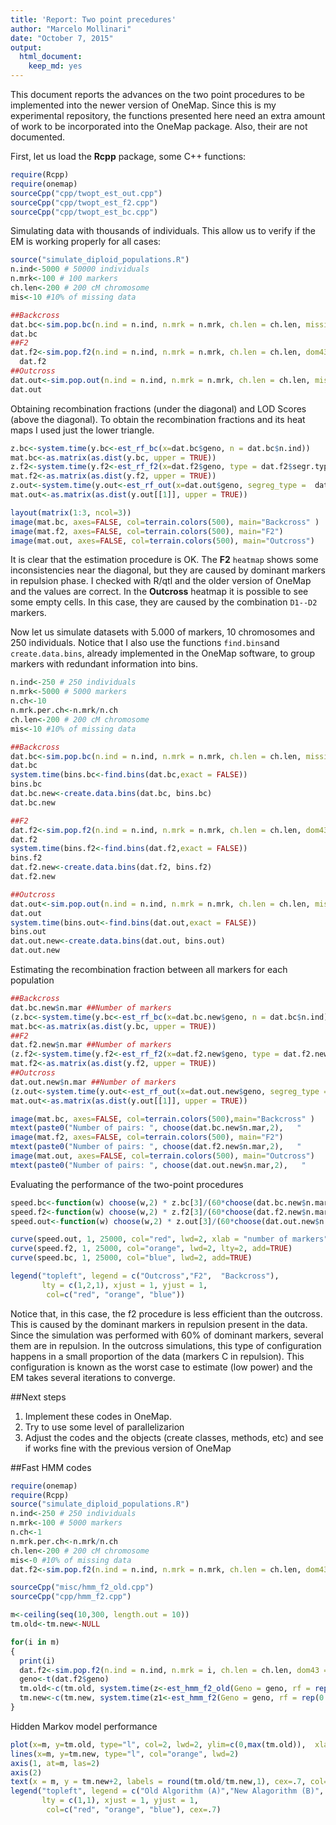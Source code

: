 ```yaml
---
title: 'Report: Two point precedures'
author: "Marcelo Mollinari"
date: "October 7, 2015"
output: 
  html_document: 
    keep_md: yes
---
```


This document reports the advances on the two point procedures to be implemented into the newer version of OneMap. Since this is my experimental repository, the functions presented here need an extra amount of work to be incorporated into the OneMap package. Also, their are not documented.

First, let us load the **Rcpp** package, some C++ functions:

```r
require(Rcpp)
require(onemap)
sourceCpp("cpp/twopt_est_out.cpp")
sourceCpp("cpp/twopt_est_f2.cpp")
sourceCpp("cpp/twopt_est_bc.cpp")
```

Simulating data with thousands of individuals. This allow us to verify if the EM is working properly for all cases:

```r
source("simulate_diploid_populations.R")
n.ind<-5000 # 50000 individuals
n.mrk<-100 # 100 markers
ch.len<-200 # 200 cM chromosome
mis<-10 #10% of missing data

##Backcross
dat.bc<-sim.pop.bc(n.ind = n.ind, n.mrk = n.mrk, ch.len = ch.len, missing = mis, n.ch = 1, verbose = FALSE)
dat.bc
##F2
dat.f2<-sim.pop.f2(n.ind = n.ind, n.mrk = n.mrk, ch.len = ch.len, dom43 = 20, dom51 =20, missing = mis, n.ch = 1, verbose = FALSE) ## 20 % of dom. markers not B
  dat.f2                                                                                                                             ## 20 % of dom. markers not A
##Outcross
dat.out<-sim.pop.out(n.ind = n.ind, n.mrk = n.mrk, ch.len = ch.len, missing = mis, prob = c(1,1,1,1,1,1,1), n.ch = 1, verbose = FALSE) ## equal proportions of types of markers
dat.out                                                                                                                                       ## A: B1:B2:B3:C:D1:D2
```

Obtaining recombination fractions (under the diagonal) and LOD Scores (above the diagonal). To obtain the recombination fractions and its heat maps I used just the lower triangle. 

```r
z.bc<-system.time(y.bc<-est_rf_bc(x=dat.bc$geno, n = dat.bc$n.ind))
mat.bc<-as.matrix(as.dist(y.bc, upper = TRUE))
z.f2<-system.time(y.f2<-est_rf_f2(x=dat.f2$geno, type = dat.f2$segr.type.num, n = dat.f2$n.ind))
mat.f2<-as.matrix(as.dist(y.f2, upper = TRUE))
z.out<-system.time(y.out<-est_rf_out(x=dat.out$geno, segreg_type =  dat.out$segr.type.num, n = dat.out$n.ind))
mat.out<-as.matrix(as.dist(y.out[[1]], upper = TRUE))

layout(matrix(1:3, ncol=3))
image(mat.bc, axes=FALSE, col=terrain.colors(500), main="Backcross" )
image(mat.f2, axes=FALSE, col=terrain.colors(500), main="F2")
image(mat.out, axes=FALSE, col=terrain.colors(500), main="Outcross")

```

It is clear that the estimation procedure is OK. The **F2** `heatmap` shows some inconsistencies near the diagonal, but they are caused by dominant markers in repulsion phase. I checked with R/qtl and the older version of OneMap and the values are correct. In the **Outcross** heatmap it is possible to see some empty cells. In this case, they are caused by the combination `D1--D2` markers. 

Now let us simulate datasets with 5.000 of markers, 10 chromosomes and 250 individuals. Notice that I also use the functions `find.bins`and `create.data.bins`, already implemented in the OneMap software, to group markers with redundant information into bins.

```r
n.ind<-250 # 250 individuals
n.mrk<-5000 # 5000 markers
n.ch<-10
n.mrk.per.ch<-n.mrk/n.ch
ch.len<-200 # 200 cM chromosome
mis<-10 #10% of missing data

##Backcross
dat.bc<-sim.pop.bc(n.ind = n.ind, n.mrk = n.mrk, ch.len = ch.len, missing = mis, n.ch = n.ch, verbose = FALSE)
dat.bc
system.time(bins.bc<-find.bins(dat.bc,exact = FALSE))
bins.bc
dat.bc.new<-create.data.bins(dat.bc, bins.bc)
dat.bc.new

##F2
dat.f2<-sim.pop.f2(n.ind = n.ind, n.mrk = n.mrk, ch.len = ch.len, dom43 = 30, dom51 = 30, missing = mis, n.ch = n.ch, verbose = FALSE)
dat.f2
system.time(bins.f2<-find.bins(dat.f2,exact = FALSE))
bins.f2
dat.f2.new<-create.data.bins(dat.f2, bins.f2)
dat.f2.new

##Outcross
dat.out<-sim.pop.out(n.ind = n.ind, n.mrk = n.mrk, ch.len = ch.len, missing = mis, prob=c(1,1,1,1,1,1,1), n.ch = n.ch, verbose = FALSE) 
dat.out
system.time(bins.out<-find.bins(dat.out,exact = FALSE))
bins.out
dat.out.new<-create.data.bins(dat.out, bins.out)
dat.out.new

```

Estimating the recombination fraction between all markers for each population 

```r
##Backcross
dat.bc.new$n.mar ##Number of markers
(z.bc<-system.time(y.bc<-est_rf_bc(x=dat.bc.new$geno, n = dat.bc$n.ind)))
mat.bc<-as.matrix(as.dist(y.bc, upper = TRUE))
##F2
dat.f2.new$n.mar ##Number of markers
(z.f2<-system.time(y.f2<-est_rf_f2(x=dat.f2.new$geno, type = dat.f2.new$segr.type.num, n = dat.f2$n.ind)))
mat.f2<-as.matrix(as.dist(y.f2, upper = TRUE))
##Outcross
dat.out.new$n.mar ##Number of markers
(z.out<-system.time(y.out<-est_rf_out(x=dat.out.new$geno, segreg_type =  dat.out.new$segr.type.num, n = dat.out$n.ind)))
mat.out<-as.matrix(as.dist(y.out[[1]], upper = TRUE))
```

```r
image(mat.bc, axes=FALSE, col=terrain.colors(500),main="Backcross" )
mtext(paste0("Number of pairs: ", choose(dat.bc.new$n.mar,2),   "      Elespsed time: ", round(z.bc[3],3), " seconds"), cex = .85)
image(mat.f2, axes=FALSE, col=terrain.colors(500), main="F2")
mtext(paste0("Number of pairs: ", choose(dat.f2.new$n.mar,2),   "      Elespsed time: ", round(z.f2[3],3), " seconds"), cex = .85)
image(mat.out, axes=FALSE, col=terrain.colors(500), main="Outcross")
mtext(paste0("Number of pairs: ", choose(dat.out.new$n.mar,2),   "      Elespsed time: ", round(z.out[3],3), " seconds"), cex = .85)
```

Evaluating the performance of the two-point procedures

```r
speed.bc<-function(w) choose(w,2) * z.bc[3]/(60*choose(dat.bc.new$n.mar,2))
speed.f2<-function(w) choose(w,2) * z.f2[3]/(60*choose(dat.f2.new$n.mar,2))
speed.out<-function(w) choose(w,2) * z.out[3]/(60*choose(dat.out.new$n.mar,2))

curve(speed.out, 1, 25000, col="red", lwd=2, xlab = "number of markers", ylab = "time in minutes")
curve(speed.f2, 1, 25000, col="orange", lwd=2, lty=2, add=TRUE)
curve(speed.bc, 1, 25000, col="blue", lwd=2, add=TRUE)

legend("topleft", legend = c("Outcross","F2",  "Backcross"),
       lty = c(1,2,1), xjust = 1, yjust = 1,
        col=c("red", "orange", "blue"))
```

Notice that, in this case, the f2 procedure is less efficient than the outcross. This is caused by the dominant markers in repulsion present in the data. Since the simulation was performed with 60% of dominant markers, several them are in repulsion. In the outcross simulations, this type of configuration happens in a small proportion of the data (markers C in repulsion). This configuration is known as the worst case to estimate (low power) and the EM takes several iterations to converge.

##Next steps

1. Implement these codes in OneMap.
2. Try to use some level of parallelizarion
3. Adjust the codes and the objects (create classes, methods, etc) and see if works fine with the previous version of OneMap

##Fast HMM codes

```r
require(onemap)
require(Rcpp)
source("simulate_diploid_populations.R")
n.ind<-250 # 250 individuals
n.mrk<-100 # 5000 markers
n.ch<-1
n.mrk.per.ch<-n.mrk/n.ch
ch.len<-200 # 200 cM chromosome
mis<-0 #10% of missing data
dat.f2<-sim.pop.f2(n.ind = n.ind, n.mrk = n.mrk, ch.len = ch.len, dom43 = 1, dom51 = 1, missing = mis, n.ch = n.ch, verbose = FALSE)

sourceCpp("misc/hmm_f2_old.cpp")
sourceCpp("cpp/hmm_f2.cpp")

m<-ceiling(seq(10,300, length.out = 10))
tm.old<-tm.new<-NULL

for(i in m)
{
  print(i)
  dat.f2<-sim.pop.f2(n.ind = n.ind, n.mrk = i, ch.len = ch.len, dom43 = 1, dom51 = 0, missing = mis, n.ch = n.ch, verbose = FALSE)
  geno<-t(dat.f2$geno)
  tm.old<-c(tm.old, system.time(z<-est_hmm_f2_old(Geno = geno, rf = rep(0.1, (i-1)), 1))[3]) 
  tm.new<-c(tm.new, system.time(z1<-est_hmm_f2(Geno = geno, rf = rep(0.1, (i-1)), 1))[3])
}
```

Hidden Markov model performance

```r
plot(x=m, y=tm.old, type="l", col=2, lwd=2, ylim=c(0,max(tm.old)),  xlab = "number of markers", ylab = "time in seconds", axes=FALSE)
lines(x=m, y=tm.new, type="l", col="orange", lwd=2)
axis(1, at=m, las=2)
axis(2)
text(x = m, y = tm.new+2, labels = round(tm.old/tm.new,1), cex=.7, col="blue")
legend("topleft", legend = c("Old Algorithm (A)","New Alagorithm (B)", "How many times B is faster than A"),
       lty = c(1,1), xjust = 1, yjust = 1,
        col=c("red", "orange", "blue"), cex=.7)
```